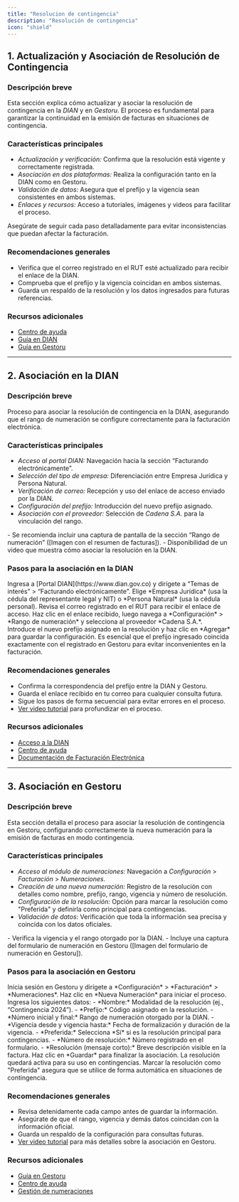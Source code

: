 ```yaml
---
title: "Resolucion de contingencia"
description: "Resolución de contingencia"
icon: "shield"
---
```

## 1. Actualización y Asociación de Resolución de Contingencia

### Descripción breve
Esta sección explica cómo actualizar y asociar la resolución de contingencia en la *DIAN* y en *Gestoru*. El proceso es fundamental para garantizar la continuidad en la emisión de facturas en situaciones de contingencia.

### Características principales
- *Actualización y verificación:* Confirma que la resolución está vigente y correctamente registrada.
- *Asociación en dos plataformas:* Realiza la configuración tanto en la DIAN como en Gestoru.
- *Validación de datos:* Asegura que el prefijo y la vigencia sean consistentes en ambos sistemas.
- *Enlaces y recursos:* Acceso a tutoriales, imágenes y videos para facilitar el proceso.

<Note>
Asegúrate de seguir cada paso detalladamente para evitar inconsistencias que puedan afectar la facturación.
</Note>

### Recomendaciones generales
- Verifica que el correo registrado en el RUT esté actualizado para recibir el enlace de la DIAN.
- Comprueba que el prefijo y la vigencia coincidan en ambos sistemas.
- Guarda un respaldo de la resolución y los datos ingresados para futuras referencias.

### Recursos adicionales
- [Centro de ayuda](https://ayuda.gestoru.com)
- [Guía en DIAN](https://ayuda.gestoru.com/ayuda/resolucion-contingencia/dian)
- [Guía en Gestoru](https://ayuda.gestoru.com/ayuda/resolucion-contingencia/gestoru)

---

## 2. Asociación en la DIAN

### Descripción breve
Proceso para asociar la resolución de contingencia en la DIAN, asegurando que el rango de numeración se configure correctamente para la facturación electrónica.

### Características principales
- *Acceso al portal DIAN:* Navegación hacia la sección “Facturando electrónicamente”.
- *Selección del tipo de empresa:* Diferenciación entre Empresa Jurídica y Persona Natural.
- *Verificación de correo:* Recepción y uso del enlace de acceso enviado por la DIAN.
- *Configuración del prefijo:* Introducción del nuevo prefijo asignado.
- *Asociación con el proveedor:* Selección de *Cadena S.A.* para la vinculación del rango.

<Card title="Aspectos Clave">
  - Se recomienda incluir una captura de pantalla de la sección “Rango de numeración” ([Imagen con el resumen de facturas]).
  - Disponibilidad de un video que muestra cómo asociar la resolución en la DIAN.
</Card>

### Pasos para la asociación en la DIAN
<Steps>
  <Step title="Acceder al portal DIAN">
    Ingresa a [Portal DIAN](https://www.dian.gov.co) y dirígete a “Temas de interés” > “Facturando electrónicamente”.
  </Step>
  <Step title="Seleccionar el tipo de empresa">
    Elige *Empresa Jurídica* (usa la cédula del representante legal y NIT) o *Persona Natural* (usa la cédula personal).
  </Step>
  <Step title="Revisión del correo">
    Revisa el correo registrado en el RUT para recibir el enlace de acceso.
  </Step>
  <Step title="Acceder y configurar">
    Haz clic en el enlace recibido, luego navega a *Configuración* > *Rango de numeración* y selecciona al proveedor *Cadena S.A.*.
  </Step>
  <Step title="Configurar el prefijo">
    Introduce el nuevo prefijo asignado en la resolución y haz clic en *Agregar* para guardar la configuración.
  </Step>
</Steps>

<Info>
Es esencial que el prefijo ingresado coincida exactamente con el registrado en Gestoru para evitar inconvenientes en la facturación.
</Info>

### Recomendaciones generales
- Confirma la correspondencia del prefijo entre la DIAN y Gestoru.
- Guarda el enlace recibido en tu correo para cualquier consulta futura.
- Sigue los pasos de forma secuencial para evitar errores en el proceso.
- [Ver video tutorial](https://ayuda.gestoru.com/ayuda/resolucion-contingencia/dian) para profundizar en el proceso.

### Recursos adicionales
- [Acceso a la DIAN](https://ayuda.gestoru.com/ayuda/resolucion-contingencia/dian)
- [Centro de ayuda](https://ayuda.gestoru.com)
- [Documentación de Facturación Electrónica](https://ayuda.gestoru.com/facturacionresoluciones/resolucion-facturacion-pos)

---

## 3. Asociación en Gestoru

### Descripción breve
Esta sección detalla el proceso para asociar la resolución de contingencia en Gestoru, configurando correctamente la nueva numeración para la emisión de facturas en modo contingencia.

### Características principales
- *Acceso al módulo de numeraciones:* Navegación a *Configuración* > *Facturación* > *Numeraciones*.
- *Creación de una nueva numeración:* Registro de la resolución con detalles como nombre, prefijo, rango, vigencia y número de resolución.
- *Configuración de la resolución:* Opción para marcar la resolución como "Preferida" y definirla como principal para contingencias.
- *Validación de datos:* Verificación que toda la información sea precisa y coincida con los datos oficiales.

<Card title="Puntos Importantes">
  - Verifica la vigencia y el rango otorgado por la DIAN.
  - Incluye una captura del formulario de numeración en Gestoru ([Imagen del formulario de numeración en Gestoru]).
</Card>

### Pasos para la asociación en Gestoru
<Steps>
  <Step title="Acceder a Gestoru">
    Inicia sesión en Gestoru y dirígete a *Configuración* > *Facturación* > *Numeraciones*.
  </Step>
  <Step title="Crear una nueva numeración">
    Haz clic en *Nueva Numeración* para iniciar el proceso.
  </Step>
  <Step title="Completar la información">
    Ingresa los siguientes datos:
    - *Nombre:* Modalidad de la resolución (ej., “Contingencia 2024”).
    - *Prefijo:* Código asignado en la resolución.
    - *Número inicial y final:* Rango de numeración otorgado por la DIAN.
    - *Vigencia desde y vigencia hasta:* Fecha de formalización y duración de la vigencia.
    - *Preferida:* Selecciona *Sí* si es la resolución principal para contingencias.
    - *Número de resolución:* Número registrado en el formulario.
    - *Resolución (mensaje corto):* Breve descripción visible en la factura.
  </Step>
  <Step title="Guardar y confirmar">
    Haz clic en *Guardar* para finalizar la asociación. La resolución quedará activa para su uso en contingencias.
  </Step>
</Steps>

<Tip>
Marcar la resolución como "Preferida" asegura que se utilice de forma automática en situaciones de contingencia.
</Tip>

### Recomendaciones generales
- Revisa detenidamente cada campo antes de guardar la información.
- Asegúrate de que el rango, vigencia y demás datos coincidan con la información oficial.
- Guarda un respaldo de la configuración para consultas futuras.
- [Ver video tutorial](https://ayuda.gestoru.com/ayuda/resolucion-contingencia/gestoru) para más detalles sobre la asociación en Gestoru.

### Recursos adicionales
- [Guía en Gestoru](https://ayuda.gestoru.com/ayuda/resolucion-contingencia/gestoru)
- [Centro de ayuda](https://ayuda.gestoru.com)
- [Gestión de numeraciones](https://ayuda.gestoru.com/ayuda/numeraciones)
